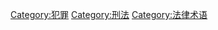 {{Catmore}}

[[Category:犯罪|Category:犯罪]]
[[Category:刑法|Category:刑法]]
[[Category:法律术语|Category:法律术语]]